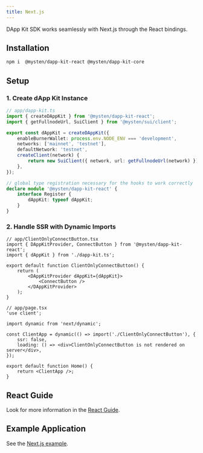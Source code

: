 ```yaml
---
title: Next.js
---
```


DApp Kit SDK works seamlessly with Next.js through the React bindings.

## Installation

```sh npm2yarn
npm i  @mysten/dapp-kit-react @mysten/dapp-kit-core
```

## Setup

### 1. Create dApp Kit Instance

```ts
// app/dapp-kit.ts
import { createDAppKit } from '@mysten/dapp-kit-react';
import { getFullnodeUrl, SuiClient } from '@mysten/sui/client';

export const dAppKit = createDAppKit({
	enableBurnerWallet: process.env.NODE_ENV === 'development',
	networks: ['mainnet', 'testnet'],
	defaultNetwork: 'testnet',
	createClient(network) {
		return new SuiClient({ network, url: getFullnodeUrl(network) });
	},
});

// global type registration necessary for the hooks to work correctly
declare module '@mysten/dapp-kit-react' {
	interface Register {
		dAppKit: typeof dAppKit;
	}
}
```

### 2. Handle SSR with Dynamic Imports

```tsx
// app/ClientOnlyConnectButton.tsx
import { DAppKitProvider, ConnectButton } from '@mysten/dapp-kit-react';
import { dAppKit } from './dapp-kit.ts';

export default function ClientOnlyConnectButton() {
	return (
		<DAppKitProvider dAppKit={dAppKit}>
			<ConnectButton />
		</DAppKitProvider>
	);
}
```

```tsx
// app/page.tsx
'use client';

import dynamic from 'next/dynamic';

const ClientApp = dynamic(() => import('./ClientOnlyConnectButton'), {
	ssr: false,
	loading: () => <div>ClientOnlyConnectButton is not rendered on server</div>,
});

export default function Home() {
	return <ClientApp />;
}
```

## React Guide

Look for more information in the [React Guide](./react/getting-started).

## Example Application

See the
[Next.js example](https://github.com/MystenLabs/ts-sdks/tree/main/packages/dapp-kit-next/examples/next-js/simple).
